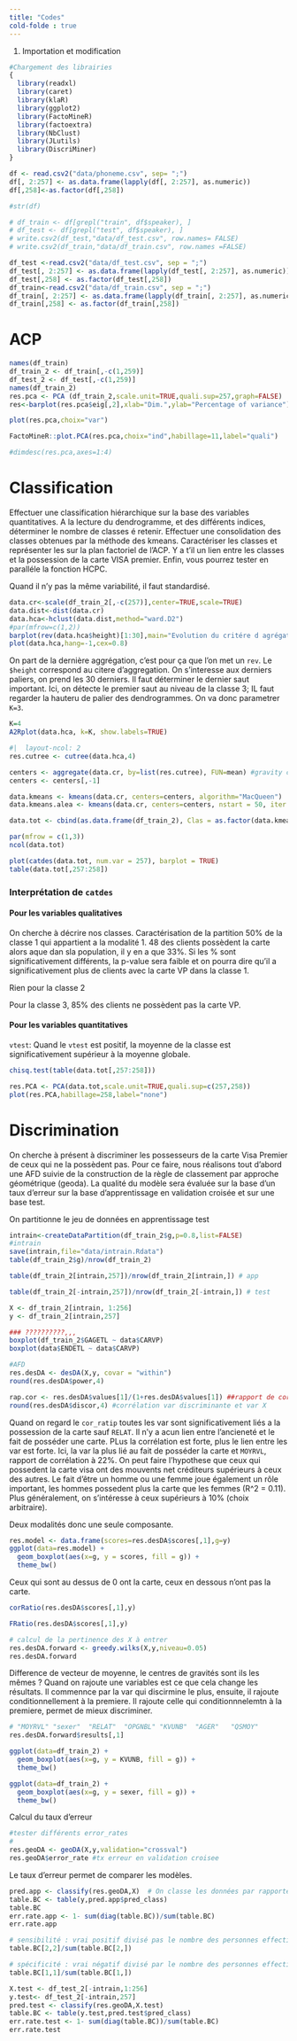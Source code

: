 ```yaml
---
title: "Codes"
cold-folde : true 
---
```


1.  Importation et modification

```r
#Chargement des librairies
{
  library(readxl)
  library(caret)
  library(klaR)
  library(ggplot2)
  library(FactoMineR)
  library(factoextra)
  library(NbClust)
  library(JLutils)
  library(DiscriMiner)
}
```

```r
df <- read.csv2("data/phoneme.csv", sep= ";")
df[, 2:257] <- as.data.frame(lapply(df[, 2:257], as.numeric))
df[,258]<-as.factor(df[,258])

#str(df) 

# df_train <- df[grepl("train", df$speaker), ]
# df_test <- df[grepl("test", df$speaker), ]
# write.csv2(df_test,"data/df_test.csv", row.names= FALSE)
# write.csv2(df_train,"data/df_train.csv", row.names =FALSE)

df_test <-read.csv2("data/df_test.csv", sep = ";")
df_test[, 2:257] <- as.data.frame(lapply(df_test[, 2:257], as.numeric))
df_test[,258] <- as.factor(df_test[,258])
df_train<-read.csv2("data/df_train.csv", sep = ";")
df_train[, 2:257] <- as.data.frame(lapply(df_train[, 2:257], as.numeric))
df_train[,258] <- as.factor(df_train[,258])
```

# ACP

```r
names(df_train)
df_train_2 <- df_train[,-c(1,259)]
df_test_2 <- df_test[,-c(1,259)]
names(df_train_2)
res.pca <- PCA (df_train_2,scale.unit=TRUE,quali.sup=257,graph=FALSE)
res<-barplot(res.pca$eig[,2],xlab="Dim.",ylab="Percentage of variance")

```

```r
plot(res.pca,choix="var")
```

```r
FactoMineR::plot.PCA(res.pca,choix="ind",habillage=11,label="quali")
```

```r
#dimdesc(res.pca,axes=1:4)
```


# Classification

Effectuer une classification hiérarchique sur la base des variables quantitatives. A la lecture du dendrogramme, et des différents indices, déterminer le nombre de classes é retenir. Effectuer une consolidation des classes obtenues par la méthode des kmeans. Caractériser les classes et représenter les sur la plan factoriel de l’ACP. Y a t’il un lien entre les classes et la possession de la carte VISA premier. Enfin, vous pourrez tester en paralléle la fonction HCPC.

Quand il n'y pas la même variabilité, il faut standardisé.

```r
data.cr<-scale(df_train_2[,-c(257)],center=TRUE,scale=TRUE)
data.dist<-dist(data.cr)
data.hca<-hclust(data.dist,method="ward.D2")
#par(mfrow=c(1,2))
barplot(rev(data.hca$height)[1:30],main="Evolution du critére d agrégation - VISA")
plot(data.hca,hang=-1,cex=0.8)
```
On part de la dernière aggrégation, c'est pour ça que l'on met un `rev`. Le  `$height` correspond au citere d'aggregation. On s'interesse aux derniers paliers, on prend les 30 derniers. Il faut déterminer le dernier saut important. Ici, on détecte le premier saut au niveau de la classe 3; IL faut regarder la hauteru de palier des dendrogrammes. On va donc parametrer `K=3`. 

```r
K=4
A2Rplot(data.hca, k=K, show.labels=TRUE)
```


```r
#|  layout-ncol: 2
res.cutree <- cutree(data.hca,4)

centers <- aggregate(data.cr, by=list(res.cutree), FUN=mean) #gravity centers
centers <- centers[,-1]

data.kmeans <- kmeans(data.cr, centers=centers, algorithm="MacQueen")
data.kmeans.alea <- kmeans(data.cr, centers=centers, nstart = 50, iter.max = 50, algorithm="MacQueen")

data.tot <- cbind(as.data.frame(df_train_2), Clas = as.factor(data.kmeans$cluster)) 

par(mfrow = c(1,3))
ncol(data.tot)

plot(catdes(data.tot, num.var = 257), barplot = TRUE)
table(data.tot[,257:258])
```

### Interprétation de `catdes`

#### Pour les variables qualitatives

On cherche à décrire nos classes. Caractérisation de la partition
50% de la classe 1 qui appartient a la modalité 1. 48 des clients possèdent la carte alors aque dan sla population, il y en a que 33%. Si les % sont significativement différents, la p-value sera faible et on pourra dire qu'il a significativement plus de clients avec la carte VP dans la classe 1.

Rien pour la classe 2

Pour la classe 3, 85% des clients ne possèdent pas la carte VP. 

#### Pour les variables quantitatives

`vtest`: Quand le `vtest` est positif, la moyenne de la classe est significativement supérieur à la moyenne globale. 



```r
chisq.test(table(data.tot[,257:258]))

```
```r
res.PCA <- PCA(data.tot,scale.unit=TRUE,quali.sup=c(257,258))
plot(res.PCA,habillage=258,label="none")
```
# Discrimination

On cherche à présent à discriminer les possesseurs de la carte Visa Premier de ceux qui ne la possèdent pas. Pour ce faire, nous réalisons tout d’abord une AFD suivie de la construction de la règle de classement par approche géométrique (geoda). La qualité du modèle sera évaluée sur la base d’un taux d’erreur sur la base d’apprentissage en validation croisée et sur une base test.

On partitionne le jeu de données en apprentissage test


```r
intrain<-createDataPartition(df_train_2$g,p=0.8,list=FALSE)
#intrain
save(intrain,file="data/intrain.Rdata")
table(df_train_2$g)/nrow(df_train_2)
```

```r
table(df_train_2[intrain,257])/nrow(df_train_2[intrain,]) # app
```

```r
table(df_train_2[-intrain,257])/nrow(df_train_2[-intrain,]) # test

```

```r
X <- df_train_2[intrain, 1:256]
y <- df_train_2[intrain,257]
```

```r
### ??????????,,,
boxplot(df_train_2$GAGETL ~ data$CARVP)
boxplot(data$ENDETL ~ data$CARVP)
```


```r
#AFD
res.desDA <- desDA(X,y, covar = "within")
round(res.desDA$power,4)
```

```r
rap.cor <- res.desDA$values[1]/(1+res.desDA$values[1]) ##rapport de corrélation de la var discriminante
round(res.desDA$discor,4) #corrélation var discriminante et var X
```
Quand on regard le `cor_ratip` toutes les var sont significativement liés a la possession de la carte sauf `RELAT`. Il n'y a acun lien entre l'ancieneté et le fait de posséder une carte. PLus la corrélation est forte, plus le lien entre les var est forte. Ici, la var la plus lié au fait de posséder la carte et `MOYRVL`, rapport de corrélation à 22%. On peut faire l'hypothese que ceux qui possedent la carte visa ont des mouvents net créditeurs supérieurs à ceux des autres. Le fait d'être un homme ou une femme joue également un rôle important, les hommes possedent plus la carte que les femmes (R^2 = 0.11). Plus généralement, on s'intéresse à ceux supérieurs à 10% (choix arbitraire). 

Deux modalités donc une seule composante.

```r
res.model <- data.frame(scores=res.desDA$scores[,1],g=y)
ggplot(data=res.model) +
  geom_boxplot(aes(x=g, y = scores, fill = g)) +
  theme_bw()
```
Ceux qui sont au dessus de 0 ont la carte, ceux en dessous n'ont pas la carte. 


```r
corRatio(res.desDA$scores[,1],y)
```

```r
FRatio(res.desDA$scores[,1],y)
```

```r
# calcul de la pertinence des X à entrer
res.desDA.forward <- greedy.wilks(X,y,niveau=0.05)
res.desDA.forward
```
Difference de vecteur de moyenne, le centres de gravités sont ils les mêmes ? Quand on rajoute une variables est ce que cela change les résultats.
Il commennce par la var qui discirmine le plus, ensuite, il rajoute conditionnellement à la premiere. Il rajoute celle qui conditionnnelemtn à la premiere, permet de mieux discriminer. 



```r
# "MOYRVL" "sexer"  "RELAT"  "OPGNBL" "KVUNB"  "AGER"   "QSMOY"
res.desDA.forward$results[,1]
```

```r
ggplot(data=df_train_2) +
  geom_boxplot(aes(x=g, y = KVUNB, fill = g)) +
  theme_bw() 

ggplot(data=df_train_2) +
  geom_boxplot(aes(x=g, y = sexer, fill = g)) +
  theme_bw()
```

Calcul du taux d'erreur

```r
#tester différents error_rates
# 
res.geoDA <- geoDA(X,y,validation="crossval")
res.geoDA$error_rate #tx erreur en validation croisee
```
Le taux d'erreur permet de comparer les modèles. 

```r
pred.app <- classify(res.geoDA,X)  # On classe les données par rapporte au modèle 
table.BC <- table(y,pred.app$pred_class)
table.BC
err.rate.app <- 1- sum(diag(table.BC))/sum(table.BC)
err.rate.app
```

```r
# sensibilité : vrai positif divisé pas le nombre des personnes effectivement "positives"
table.BC[2,2]/sum(table.BC[2,])
```

```r
# spécificité : vrai négatif divisé par le nombre des personnes effectivement "négatives"
table.BC[1,1]/sum(table.BC[1,])
```

```r
X.test <- df_test_2[-intrain,1:256]
y.test<- df_test_2[-intrain,257]
pred.test <- classify(res.geoDA,X.test)
table.BC <- table(y.test,pred.test$pred_class)
err.rate.test <- 1- sum(diag(table.BC))/sum(table.BC)
err.rate.test
```
